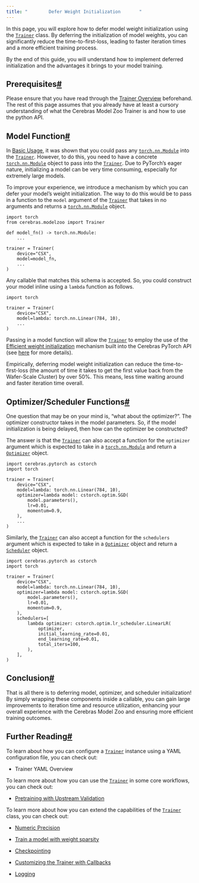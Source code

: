 ```yaml
---
title: "        Defer Weight Initialization       "
---
```

  

In this page, you will explore how to defer model weight initialization using the [`Trainer`](../../api/index.html#cerebras.modelzoo.Trainer "cerebras.modelzoo.Trainer") class. By deferring the initialization of model weights, you can significantly reduce the time-to-first-loss, leading to faster iteration times and a more efficient training process.

By the end of this guide, you will understand how to implement deferred initialization and the advantages it brings to your model training.

Prerequisites[#](#prerequisites "Permalink to this headline")
-------------------------------------------------------------

Please ensure that you have read through the [Trainer Overview](../../trainer-overview.html#wsc-modelzoo-trainer) beforehand. The rest of this page assumes that you already have at least a cursory understanding of what the Cerebras Model Zoo Trainer is and how to use the python API.

Model Function[#](#model-function "Permalink to this headline")
---------------------------------------------------------------

In [Basic Usage](../../trainer-overview.html#wsc-modelzoo-trainer-basic-usage), it was shown that you could pass any [`torch.nn.Module`](https://pytorch.org/docs/stable/generated/torch.nn.Module.html#torch.nn.Module "(in PyTorch v2.4)") into the [`Trainer`](../../api/index.html#cerebras.modelzoo.Trainer "cerebras.modelzoo.Trainer"). However, to do this, you need to have a concrete [`torch.nn.Module`](https://pytorch.org/docs/stable/generated/torch.nn.Module.html#torch.nn.Module "(in PyTorch v2.4)") object to pass into the [`Trainer`](../../api/index.html#cerebras.modelzoo.Trainer "cerebras.modelzoo.Trainer"). Due to PyTorch’s eager nature, initializing a model can be very time consuming, especially for extremely large models.

To improve your experience, we introduce a mechanism by which you can defer your model’s weight initialization. The way to do this would be to pass in a function to the `model` argument of the [`Trainer`](../../api/index.html#cerebras.modelzoo.Trainer "cerebras.modelzoo.Trainer") that takes in no arguments and returns a [`torch.nn.Module`](https://pytorch.org/docs/stable/generated/torch.nn.Module.html#torch.nn.Module "(in PyTorch v2.4)") object.
```
import torch
from cerebras.modelzoo import Trainer

def model_fn() -> torch.nn.Module:
    ...

trainer = Trainer(
    device="CSX",
    model=model_fn,
    ...
)
```

Any callable that matches this schema is accepted. So, you could construct your model inline using a `lambda` function as follows.
```
import torch

trainer = Trainer(
    device="CSX",
    model=lambda: torch.nn.Linear(784, 10),
    ...
)

```

Passing in a model function will allow the [`Trainer`](../../api/index.html#cerebras.modelzoo.Trainer "cerebras.modelzoo.Trainer") to employ the use of the [Efficient weight initialization](../../../tutorials/efficient-weight-initialization.html#efficient-weight-initialization) mechanism built into the Cerebras PyTorch API (see [here](../../../tutorials/efficient-weight-initialization.html#efficient-weight-initialization) for more details).

Empirically, deferring model weight initialization can reduce the time-to-first-loss (the amount of time it takes to get the first value back from the Wafer-Scale Cluster) by over 50%. This means, less time waiting around and faster iteration time overall.

Optimizer/Scheduler Functions[#](#optimizer-scheduler-functions "Permalink to this headline")
---------------------------------------------------------------------------------------------

One question that may be on your mind is, “what about the optimizer?”. The optimizer constructor takes in the model parameters. So, if the model initialization is being delayed, then how can the optimizer be constructed?

The answer is that the [`Trainer`](../../api/index.html#cerebras.modelzoo.Trainer "cerebras.modelzoo.Trainer") can also accept a function for the `optimizer` argument which is expected to take in a [`torch.nn.Module`](https://pytorch.org/docs/stable/generated/torch.nn.Module.html#torch.nn.Module "(in PyTorch v2.4)") and return a [`Optimizer`](../../../api/cerebras_pytorch/optim.html#cerebras.pytorch.optim.Optimizer "cerebras.pytorch.optim.Optimizer") object.
```
import cerebras.pytorch as cstorch
import torch

trainer = Trainer(
    device="CSX",
    model=lambda: torch.nn.Linear(784, 10),
    optimizer=lambda model: cstorch.optim.SGD(
        model.parameters(),
        lr=0.01,
        momentum=0.9,
    ),
    ...
)
```

Similarly, the [`Trainer`](../../api/index.html#cerebras.modelzoo.Trainer "cerebras.modelzoo.Trainer") can also accept a function for the `schedulers` argument which is expected to take in a [`Optimizer`](../../../api/cerebras_pytorch/optim.html#cerebras.pytorch.optim.Optimizer "cerebras.pytorch.optim.Optimizer") object and return a [`Scheduler`](../../../api/cerebras_pytorch/optim.html#cerebras.pytorch.optim.scheduler.Scheduler "cerebras.pytorch.optim.scheduler.Scheduler") object.
```
import cerebras.pytorch as cstorch
import torch

trainer = Trainer(
    device="CSX",
    model=lambda: torch.nn.Linear(784, 10),
    optimizer=lambda model: cstorch.optim.SGD(
        model.parameters(),
        lr=0.01,
        momentum=0.9,
    ),
    schedulers=[
        lambda optimizer: cstorch.optim.lr_scheduler.LinearLR(
            optimizer,
            initial_learning_rate=0.01,
            end_learning_rate=0.01,
            total_iters=100,
        ),
    ],
)
```

Conclusion[#](#conclusion "Permalink to this headline")
-------------------------------------------------------

That is all there is to deferring model, optimizer, and scheduler initialization! By simply wrapping these components inside a callable, you can gain large improvements to iteration time and resource utilization, enhancing your overall experience with the Cerebras Model Zoo and ensuring more efficient training outcomes.

Further Reading[#](#further-reading "Permalink to this headline")
-----------------------------------------------------------------

To learn about how you can configure a [`Trainer`](../../api/index.html#cerebras.modelzoo.Trainer "cerebras.modelzoo.Trainer") instance using a YAML configuration file, you can check out:

* Trainer YAML Overview
    

To learn more about how you can use the [`Trainer`](../../api/index.html#cerebras.modelzoo.Trainer "cerebras.modelzoo.Trainer") in some core workflows, you can check out:

* [Pretraining with Upstream Validation](../../core_workflows/pretrain.html#pretraining-with-upstream-validation)
    

To learn more about how you can extend the capabilities of the [`Trainer`](../../api/index.html#cerebras.modelzoo.Trainer "cerebras.modelzoo.Trainer") class, you can check out:

* [Numeric Precision](precision.html#wsc-modelzoo-trainer-amp)
    
* [Train a model with weight sparsity](../../tutorials/sparsity.html#wsc-modelzoo-tutorials-sparsity)
    
* [Checkpointing](checkpoint.html#wsc-modelzoo-checkpoint)
    
* [Customizing the Trainer with Callbacks](callbacks.html#wsc-modelzoo-trainer-callbacks)
    
* [Logging](loggers.html#wsc-modelzoo-trainer-loggers)